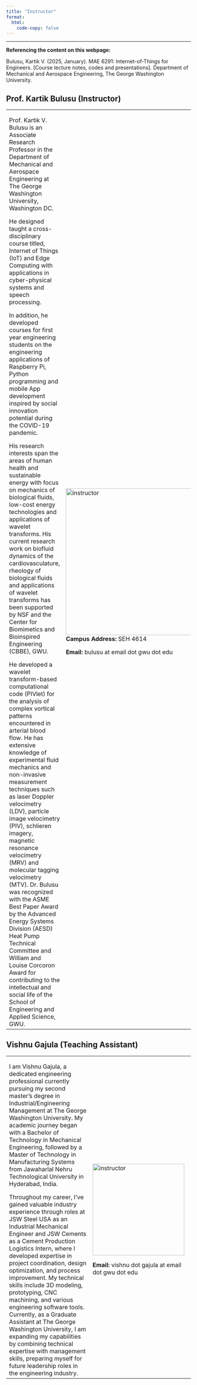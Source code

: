 ```yaml
---
title: "Instructor"
format: 
  html:
    code-copy: false
---
```


<html>
<head>
    <style>
        body {
            -webkit-user-select: none; /* Safari */
            -moz-user-select: none; /* Firefox */
            -ms-user-select: none; /* IE10+/Edge */
            user-select: none; /* Standard */
        }
    </style>
</head>
<body>
---

:::{.callout-note}
**Referencing the content on this webpage:**

Bulusu, Kartik V. (2025, January). MAE 6291: Internet-of-Things for Engineers. [Course lecture notes, codes and presentations]. Department of Mechanical and Aerospace Engineering, The George Washington University.
:::

## Prof. Kartik Bulusu (Instructor)
<table>
  <tr>
    <td width="70%">
      
      Prof. Kartik V. Bulusu is an Associate Research Professor in the Department of Mechanical and Aerospace Engineering at The George Washington University, Washington DC. 
      
      He designed taught a cross-disciplinary course titled, Internet of Things (IoT) and Edge Computing with applications in cyber-physical systems and speech processing. 
      
      In addition, he developed courses for first year engineering students on the engineering applications of Raspberry Pi, Python programming and mobile App development inspired by social innovation potential during the COVID-19 pandemic. 
      
      His research interests span the areas of human health and sustainable energy with focus on mechanics of biological fluids, low-cost energy technologies and applications of wavelet transforms. His current research work on biofluid dynamics of the cardiovasculature, rheology of biological fluids and applications of wavelet transforms has been supported by NSF and the Center for Biomimetics and Bioinspired Engineering (CBBE), GWU.  
      
      He developed a wavelet transform-based computational code (PIVlet) for the analysis of complex vortical patterns encountered in arterial blood flow. He has extensive knowledge of experimental fluid mechanics and non-invasive measurement techniques such as laser Doppler velocimetry (LDV), particle image velocimetry (PIV), schlieren imagery, magnetic resonance velocimetry (MRV) and molecular tagging velocimetry (MTV). Dr. Bulusu was recognized with the ASME Best Paper Award by the Advanced Energy Systems Division (AESD) Heat Pump Technical Committee and William and Louise Corcoron Award for contributing to the intellectual and social life of the School of Engineering and Applied Science, GWU.
    </td>

    <td width="30%">
      <img src="images/20160728facultybioshots_SEAS_GWU_40.jpg" alt="instructor" style="object-fit:contain width:400px;height:400px; margin-right: 10px;" />
      <!-- <small>Dr. Kartik Bulusu</small><br> -->
      **Campus Address:** SEH 4614 

      **Email:** bulusu at email dot gwu dot edu
    </td>
  </tr>
</table>

## Vishnu Gajula (Teaching Assistant)

<table>
  <tr>
    <td width="70%">
      
      I am Vishnu Gajula, a dedicated engineering professional currently pursuing my second master's degree in Industrial/Engineering Management at The George Washington University. My academic journey began with a Bachelor of Technology in Mechanical Engineering, followed by a Master of Technology in Manufacturing Systems from Jawaharlal Nehru Technological University in Hyderabad, India.

      Throughout my career, I've gained valuable industry experience through roles at JSW Steel USA as an Industrial Mechanical Engineer and JSW Cements as a Cement Production Logistics Intern, where I developed expertise in project coordination, design optimization, and process improvement. My technical skills include 3D modeling, prototyping, CNC machining, and various engineering software tools. Currently, as a Graduate Assistant at The George Washington University, I am expanding my capabilities by combining technical expertise with management skills, preparing myself for future leadership roles in the engineering industry.
    </td>

    <td width="30%">
      <img src="images/TA_VishnuGajula.jpg" alt="instructor" style="object-fit:contain width:250px;height:250px; margin-right: 10px;" />
      <!-- <small>Vishnu Gajula</small><br> -->
      <!-- **Campus Address:** SEH 4614  -->

      **Email:** vishnu dot gajula at email dot gwu dot edu
    </td>
  </tr>
</table>

<!-- 
### Instructor contacts
<p>Campus Address: SEH 3640</p>
<p>E-mail: bulusu at gwu dot edu</p>
<p>Office hours: On-demand (please reach out via email or Slack!)</p>
<p>Location: Blackboard Collaborate Course Room</p> -->

<!-- <br><br>
<footer>
  <p><small><small><small><small>This is a Quarto website. To learn more about Quarto websites visit <https://quarto.org/docs/websites>.<br>
  Author: Kartik Bulusu<br>
  Contact: <a href="mailto:bulusu@gwu.edu">bulusu</a><br>
  &copy; 2024 All rights reserved</small></small></small></small></p>
</footer> -->
